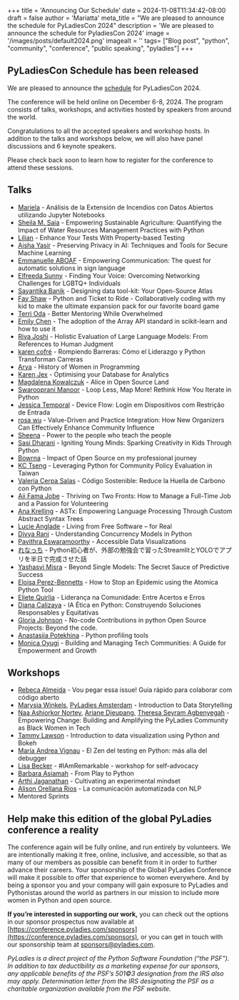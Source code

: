 +++
title = 'Announcing Our Schedule'
date = 2024-11-08T11:34:42-08:00
draft = false
author = 'Mariatta'
meta_title = "We are pleased to announce the schedule for PyLadiesCon 2024"
description = 'We are pleased to announce the schedule for PyladiesCon 2024'
image = '/images/posts/default2024.png'
imagealt = ''
tags= ["Blog post", "python", "community", "conference", "public speaking", "pyladies"]
+++


## PyLadiesCon Schedule has been released

We are pleased to announce the [schedule](/schedule) for PyLadiesCon 2024.

The conference will be held online on December 6-8, 2024. The program consists of talks, workshops, and activities
hosted by speakers from around the world.

Congratulations to all the accepted speakers and workshop hosts.
In addition to the talks and workshops below, we will also have panel discussions and 6 keynote speakers.

Please check back soon to learn how to register for the conference to attend these sessions.


## Talks

- [Mariela](https://pretalx.com/pyladiescon-2024/speaker/ZLFHTQ) - Análisis de la Extensión de Incendios con Datos Abiertos utilizando Jupyter Notebooks
- [Sheila M. Saia](https://pretalx.com/pyladiescon-2024/speaker/CMEKUM) - Empowering Sustainable Agriculture: Quantifying the Impact of Water Resources Management Practices with Python
- [Lilian](https://pretalx.com/pyladiescon-2024/speaker/9QUEBX) - Enhance Your Tests With Property-based Testing
- [Aisha Yasir](https://pretalx.com/pyladiescon-2024/speaker/MGQYYH) - Preserving Privacy in AI: Techniques and Tools for Secure Machine Learning
- [Emmanuelle ABOAF](https://pretalx.com/pyladiescon-2024/speaker/WKR8CN) - Empowering Communication: The quest for automatic solutions in sign language
- [Elfreeda  Sunny](https://pretalx.com/pyladiescon-2024/speaker/QTU78R) - Finding Your Voice: Overcoming Networking Challenges for LGBTQ+ Individuals
- [Sayantika Banik](https://pretalx.com/pyladiescon-2024/speaker/TWRLXF) - Designing data tool-kit: Your Open-Source Atlas
- [Fay Shaw](https://pretalx.com/pyladiescon-2024/speaker/USXMUZ) - Python and Ticket to Ride - Collaboratively coding with my kid to make the ultimate expansion pack for our favorite board game
- [Terri Oda](https://pretalx.com/pyladiescon-2024/speaker/D9Q7MX) - Better Mentoring While Overwhelmed
- [Emily Chen](https://pretalx.com/pyladiescon-2024/speaker/QJDMTU) - The adoption of the Array API standard in scikit-learn and how to use it
- [Riya Joshi](https://pretalx.com/pyladiescon-2024/speaker/MTABDN) - Holistic Evaluation of Large Language Models: From References to Human Judgment
- [karen cofré](https://pretalx.com/pyladiescon-2024/speaker/YXWQ8Z) - Rompiendo Barreras: Cómo el Liderazgo y Python Transforman Carreras
- [Arya](https://pretalx.com/pyladiescon-2024/speaker/EBDJB3) - History of Women in Programming
- [Karen Jex](https://pretalx.com/pyladiescon-2024/speaker/GC79FG) - Optimising your Database for Analytics
- [Magdalena Kowalczuk](https://pretalx.com/pyladiescon-2024/speaker/XXBKRT) - Alice in Open Source Land
- [Swarooprani Manoor](https://pretalx.com/pyladiescon-2024/speaker/DNUJPT) - Loop Less, Map More! Rethink How You Iterate in Python
- [Jessica Temporal](https://pretalx.com/pyladiescon-2024/speaker/V9AARY) - Device Flow: Login em Dispositivos com Restrição de Entrada
- [rosa wu](https://pretalx.com/pyladiescon-2024/speaker/NAPY78) - Value-Driven and Practice Integration: How New Organizers Can Effectively Enhance Community Influence
- [Sheena](https://pretalx.com/pyladiescon-2024/speaker/YLSDKF) - Power to the people who teach the people
- [Sasi Dharani](https://pretalx.com/pyladiescon-2024/speaker/VEF99P) - Igniting Young Minds: Sparking Creativity in Kids Through Python
- [Bowrna](https://pretalx.com/pyladiescon-2024/speaker/UXKMT7) - Impact of Open Source on my professional journey
- [KC Tseng](https://pretalx.com/pyladiescon-2024/speaker/SXKXL8) - Leveraging Python for Community Policy Evaluation in Taiwan
- [Valeria Cerpa Salas](https://pretalx.com/pyladiescon-2024/speaker/8XZ3YT) - Código Sostenible: Reduce la Huella de Carbono con Python
- [Aji Fama Jobe](https://pretalx.com/pyladiescon-2024/speaker/B99KFA) - Thriving on Two Fronts: How to Manage a Full-Time Job and a Passion for Volunteering
- [Ana Krelling](https://pretalx.com/pyladiescon-2024/speaker/Z8HPFY) - ASTx: Empowering Language Processing Through Custom Abstract Syntax Trees
- [Lucie Anglade](https://pretalx.com/pyladiescon-2024/speaker/FQQ3GW) - Living from Free Software – for Real
- [Divya Rani](https://pretalx.com/pyladiescon-2024/speaker/AFL8EN) - Understanding Concurrency Models in Python
- [Pavithra Eswaramoorthy](https://pretalx.com/pyladiescon-2024/speaker/LLJSBE) - Accessible Data Visualizations
- [れなっち](https://pretalx.com/pyladiescon-2024/speaker/VDEMWU) - Python初心者が、外部の勉強会で習ったStreamlitとYOLOでアプリを半日で完成させた話
- [Yashasvi Misra](https://pretalx.com/pyladiescon-2024/speaker/LXQGX3) - Beyond Single Models: The Secret Sauce of Predictive Success
- [Eloisa Perez-Bennetts](https://pretalx.com/pyladiescon-2024/speaker/73KFYF) - How to Stop an Epidemic using the Atomica Python Tool
- [Eliete Quirlia](https://pretalx.com/pyladiescon-2024/speaker/MUNTGK) - Liderança na Comunidade: Entre Acertos e Erros
- [Diana Calizaya](https://pretalx.com/pyladiescon-2024/speaker/GNTSS9) - IA Ética en Python: Construyendo Soluciones Responsables y Equitativas
- [Gloria Johnson](https://pretalx.com/pyladiescon-2024/speaker/CKMGR8) - No-code Contributions in python Open Source Projects: Beyond the code.
- [Anastasiia Potekhina](https://pretalx.com/pyladiescon-2024/speaker/PS8VU3) - Python profiling tools
- [Monica Oyugi](https://pretalx.com/pyladiescon-2024/speaker/ZBLAMY) - Building and Managing Tech Communities: A Guide for Empowerment and Growth


## Workshops

- [Rebeca Almeida](https://pretalx.com/pyladiescon-2024/speaker/LEQXFB) - Vou pegar essa issue! Guia rápido para colaborar com código aberto
- [Marysia Winkels](https://pretalx.com/pyladiescon-2024/speaker/GYAHHJ), [PyLadies Amsterdam](https://pretalx.com/pyladiescon-2024/speaker/YKZFJK) - Introduction to Data Storytelling
- [Naa Ashiorkor Nortey](https://pretalx.com/pyladiescon-2024/speaker/XFHYWN), [Ariane Djeupang](https://pretalx.com/pyladiescon-2024/speaker/EE9T8A), [Theresa Seyram Agbenyegah](https://pretalx.com/pyladiescon-2024/speaker/UBHWKE) - Empowering Change: Building and Amplifying the PyLadies Community as Black Women in Tech
- [Tammy Lawson](https://pretalx.com/pyladiescon-2024/speaker/LBMPLY) - Introduction to data visualization using Python and Bokeh
- [María Andrea Vignau](https://pretalx.com/pyladiescon-2024/speaker/CLQCZS) - El Zen del testing en Python: más alla del debugger
- [Lisa Becker](https://pretalx.com/pyladiescon-2024/speaker/E7QEDA) - #IAmRemarkable - workshop for self-advocacy
- [Barbara Asiamah](https://pretalx.com/pyladiescon-2024/speaker/Z9DWXE) - From Play to Python
- [Arthi Jaganathan](https://pretalx.com/pyladiescon-2024/speaker/BVPVUZ) - Cultivating an experimental mindset
- [Alison Orellana Rios](https://pretalx.com/pyladiescon-2024/speaker/7DHQ8R) - La comunicación automatizada con NLP
- Mentored Sprints

## Help make this edition of the global PyLadies conference a reality

The conference again will be fully online, and run entirely by volunteers. We are intentionally making it free,
online, inclusive, and accessible, so that as many of our members as possible can benefit from it in order to
further advance their careers. Your sponsorship of the Global PyLadies Conference will make it possible to offer
that experience to women everywhere. And by being a sponsor you and your company will gain exposure to PyLadies and
Pythonistas around the world as partners in our mission to include more women in Python and open source.

**If you’re interested in supporting our work,** you can check out the options in our sponsor prospectus now available
at [https://conference.pyladies.com/sponsors](https://conference.pyladies.com/sponsors), or you can get in touch with our sponsorship team at sponsors@pyladies.com.

*PyLadies is a direct project of the Python Software Foundation (“the PSF”). In addition to tax deductibility as
a marketing expense for our sponsors, any applicable benefits of the PSF’s 501©3 designation from the IRS also may apply.
Determination letter from the IRS designating the PSF as a charitable organization available from the PSF website.*

